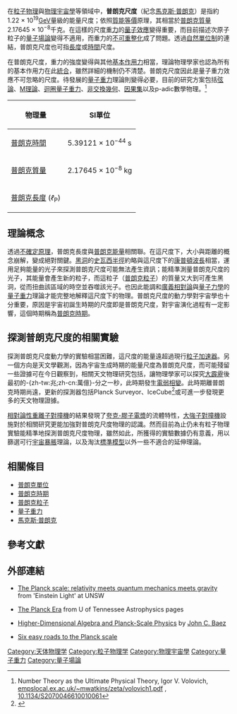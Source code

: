 {{NoteTA|G1=Physics}}
在[[粒子物理|粒子物理]]與[[物理宇宙學|物理宇宙學]]等領域中，'''普朗克尺度'''（紀念[[馬克斯·普朗克|馬克斯·普朗克]]）是指約1.22 × 10<sup>19</sup>[[GeV|GeV]]量級的能量尺度；依照[[質能等價|質能等價]]原理，其相當於[[普朗克質量|普朗克質量]]2.17645 × 10<sup>−8</sup>千克。在這樣的尺度[[重力|重力]]的[[量子|量子效應]]變得重要，而目前描述次原子粒子的[[量子場論|量子場論]]變得不適用，而重力的[[重整化|不可重整化]]成了問題。透過[[自然單位制|自然單位制]]的連結，普朗克尺度也可指[[普朗克長度|長度]]或[[時間|時間]]尺度。

在普朗克尺度，重力的強度變得與其他[[基本作用力|基本作用力]]相當，理論物理學家也認為所有的基本作用力在此[[萬有理論|統合]]，雖然詳細的機制仍不清楚。普朗克尺度因此是量子重力效應不可忽略的尺度。待發展的[[量子重力|量子重力]]理論則變得必要，目前的研究方案包括[[弦論|弦論]]、[[M理論|M理論]]、[[迴圈量子重力|迴圈量子重力]]、[[非交換幾何|非交換幾何]]、[[因果集|因果集]]以及p-adic數學物理。<ref>Number Theory as the Ultimate Physical Theory, Igor V. Volovich, [http://empslocal.ex.ac.uk/~mwatkins/zeta/volovich1.pdf empslocal.ex.ac.uk/~mwatkins/zeta/volovich1.pdf] {{Wayback|url=http://empslocal.ex.ac.uk/~mwatkins/zeta/volovich1.pdf |date=20210306202349 }}, [http://10.1134/S2070046610010061 10.1134/S2070046610010061]{{dead link|date=2018年3月 |bot=InternetArchiveBot |fix-attempted=yes }}</ref>

{| class="wikitable" style="text-align:left"
|-
! 物理量
!! SI單位
|-
| [[普朗克時間|普朗克時間]] || 5.39121 × 10<sup>−44</sup> s
|-
| [[普朗克質量|普朗克質量]] || 2.17645 × 10<sup>−8</sup> kg
|-
| [[普朗克長度|普朗克長度]] (''ℓ''<sub>P</sub>) || {{val|1.616252|e=-35|u=m}}
|}

==理論概念==

透過[[不確定原理|不確定原理]]，普朗克長度與[[普朗克能量|普朗克能量]]相關聯。在這尺度下，大小與距離的概念崩解，{{link-en|量子不確定性|quantum indeterminacy}}變成絕對關鍵。[[黑洞|黑洞]]的[[史瓦西半徑|史瓦西半徑]]約略與這尺度下的[[康普頓波長|康普頓波長]]相當，運用足夠能量的光子來探測普朗克尺度可能無法產生資訊；能精準測量普朗克尺度的光子，其能量會產生新的粒子，而這粒子（[[普朗克粒子|普朗克粒子]]）的質量又大到可產生黑洞，從而扭曲該區域的時空並吞噬該光子。也因此能調和[[廣義相對論|廣義相對論]]與[[量子力學|量子力學]]的[[量子重力|量子重力]]理論才能完整地解釋這尺度下的物理。普朗克尺度的動力學對宇宙學也十分重要，原因是宇宙初誕生時期的尺度即是普朗克尺度，對宇宙演化過程有一定影響，這個時期稱為[[普朗克時期|普朗克時期]]。

==探測普朗克尺度的相關實驗==
探測普朗克尺度動力學的實驗相當困難，這尺度的能量遠超過現行[[粒子加速器|粒子加速器]]。另一個方向是天文學觀測，因為宇宙生成時期的能量尺度為普朗克尺度，而可能殘留一些證據可在今日觀察到，相關天文物理研究包括{{link-en|WMAP探測器|WMAP probe}}，讓物理學家可以探究[[大霹靂|大霹靂]]後最初的-{zh-tw:兆;zh-cn:萬億}-分之一秒，此時期發生[[電弱交互作用|電弱]][[相變|相變]]。此時期離普朗克時期尚遠，更新的探測器包括Planck Surveyor、IceCube<ref name="IceCube web site">{{cite web|url=https://icecube.wisc.edu/|publisher=University of Wisconsin-Madison|accessdate=8 April 2014|title=IceCube home page|archive-date=2021-03-27|archive-url=https://web.archive.org/web/20210327063953/https://icecube.wisc.edu/|dead-url=no}}</ref>或可進一步發現更多的天文物理證據。

[[相對論性重離子對撞機|相對論性重離子對撞機]]的結果發現了[[夸克-膠子電漿|夸克-膠子電漿]]的流體特性，[[大強子對撞機|大強子對撞機]]設施對於相關研究更能加強對普朗克尺度物理的認識。然而目前為止仍未有粒子物理實驗能精準地探測普朗克尺度物理，雖然如此，所獲得的實驗數據仍有意義，用以篩選可行[[宇宙暴脹|宇宙暴脹]]理論，以及淘汰[[標準模型|標準模型]]以外一些不適合的延伸理論。

==相關條目==
* [[普朗克單位|普朗克單位]]
* [[普朗克時期|普朗克時期]]
* [[普朗克粒子|普朗克粒子]]
* [[量子重力|量子重力]]
* [[馬克斯·普朗克|馬克斯·普朗克]]

==參考文獻==
{{reflist}}

==外部連結==
* {{en}}[http://www.phys.unsw.edu.au/einsteinlight/jw/module6_Planck.htm The Planck scale: relativity meets quantum mechanics meets gravity] {{Wayback|url=http://www.phys.unsw.edu.au/einsteinlight/jw/module6_Planck.htm |date=20140316205122 }} from 'Einstein Light' at UNSW
* {{en}}[http://csep10.phys.utk.edu/astr162/lect/cosmology/planck.html The Planck Era] {{Wayback|url=http://csep10.phys.utk.edu/astr162/lect/cosmology/planck.html |date=20210306175938 }} from U of Tennessee Astrophysics pages
* {{en}}[http://math.ucr.edu/home/baez/planck/ Higher-Dimensional Algebra and Planck-Scale Physics] {{Wayback|url=http://math.ucr.edu/home/baez/planck/ |date=20201211200040 }} by [[John_C._Baez|John C. Baez]]
* {{en}}[http://arxiv.org/abs/1001.1205 Six easy roads to the Planck scale] {{Wayback|url=http://arxiv.org/abs/1001.1205 |date=20201210074907 }}

{{quantum gravity}}

{{DEFAULTSORT:Planck Scale}}
[[Category:天体物理学|Category:天体物理学]]
[[Category:粒子物理学|Category:粒子物理学]]
[[Category:物理宇宙學|Category:物理宇宙學]]
[[Category:量子重力|Category:量子重力]]
[[Category:量子場論|Category:量子場論]]